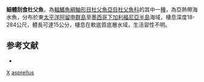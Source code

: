 {{Speciesbox
| taxon = Radulinus asprellus
| binomial_authority = [[Gilbert|Gilbert]], 1890
| status = NE
| status_system = IUCN3.1
}}
'''細體刮食杜父魚'''，為[[輻鰭魚綱|輻鰭魚綱]][[鮋形目|鮋形目]][[杜父魚亞目|杜父魚亞目]][[杜父魚科|杜父魚科]]的其中一[[種|種]]，為亞熱帶海水魚，分布於東[[太平洋|太平洋]][[阿留申群島|阿留申群島]]至[[墨西哥|墨西哥]][[下加利福尼亞半島|下加利福尼亞半島]]海域，棲息深度18-284公尺，體長可達15公分，棲息在軟底質底層水域，生活習性不明。

==参考文献==
*{{FishBase_species|genus=Radulinus|species=asprellus|year=2014|month=5}}

{{鮋形目小作品}}
{{Taxonbar}}
[[Category:_1890年描述的鱼类|X]]
[[Category:刮食杜父魚屬|asprellus]]